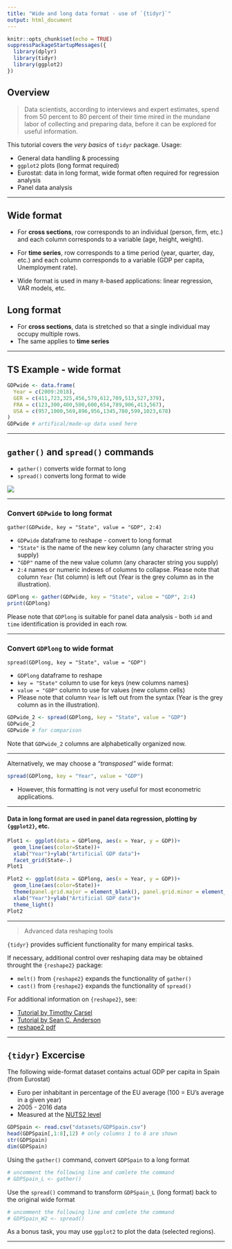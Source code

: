 ---
title: "Wide and long data format - use of `{tidyr}`"
output: html_document
---

```{r setup, include=FALSE}
knitr::opts_chunk$set(echo = TRUE)
suppressPackageStartupMessages({
  library(dplyr)
  library(tidyr)
  library(ggplot2)
})
```

## Overview

> Data scientists, according to interviews and expert estimates, spend from 50 percent to 80 percent of their time mired in the mundane labor of collecting and preparing data, before it can be explored for useful information.  

This tutorial covers the *very basics* of `tidyr` package. Usage:  

* General data handling \& processing
* `ggplot2` plots (long format required)
* Eurostat: data in long format, wide format often required for regression analysis
* Panel data analysis

--- 

## Wide format
* For **cross sections**, row corresponds to an individual (person, firm, etc.) and each column corresponds to a variable (age, height, weight). 

* For **time series**, row corresponds to a time period (year, quarter, day, etc.) and each column corresponds to a variable (GDP per capita, Unemployment rate). 

* Wide format is used in many `R`-based applications: linear regression, VAR models, etc.


## Long format
* For **cross sections**, data is stretched so that a single individual may occupy multiple rows.
* The same applies to **time series**

---

## TS Example - wide format

```{r}
GDPwide <- data.frame(
  Year = c(2009:2018),
  GER = c(411,723,325,456,579,612,709,513,527,379),
  FRA = c(123,300,400,500,600,654,789,906,413,567),
  USA = c(957,1000,569,896,956,1345,780,599,1023,678)
)
GDPwide # artifical/made-up data used here
```
--- 

## `gather()` and `spread()` commands

+ `gather()` converts wide format to long
+ `spread()` converts long format to wide

![](datasets/tidyr.png)

---

### Convert `GDPwide` to long format

`gather(GDPwide, key = "State", value = "GDP", 2:4)`

* `GDPwide` dataframe to reshape - convert to long format
* `"State"` is the name of the new key column (any character string you supply)
* `"GDP"` name of the new value column (any character string you supply)
* `2:4` names or numeric indexes of columns to collapse. Please note that column `Year` (1st column) is left out (Year is the grey column as in the illustration).

```{r}
GDPlong <- gather(GDPwide, key = "State", value = "GDP", 2:4)
print(GDPlong)
```

Please note that `GDPlong` is suitable for panel data analysis - both `id` and `time` identification is provided in each row.


---

### Convert `GDPlong` to wide format 

`spread(GDPlong, key = "State", value = "GDP")`

* `GDPlong` dataframe to reshape 
* `key = "State"` column to use for keys (new columns names)
* `value = "GDP"` column to use for values (new column cells)
* Please note that column `Year` is left out from the syntax (Year is the grey column as in the illustration).

```{r}
GDPwide_2 <- spread(GDPlong, key = "State", value = "GDP")
GDPwide_2
GDPwide # for comparison
```

Note that `GDPwide_2` columns are alphabetically organized now.

---

Alternatively, we may choose a *"transposed"* wide format:

```{r}
spread(GDPlong, key = "Year", value = "GDP")
```

* However, this formatting is not very useful for most econometric applications.

--- 

#### Data in long format are used in panel data regression, plotting by `{ggplot2}`, etc.

```{r}
Plot1 <- ggplot(data = GDPlong, aes(x = Year, y = GDP))+
  geom_line(aes(color=State))+
  xlab("Year")+ylab("Artificial GDP data")+
  facet_grid(State~.)
Plot1

Plot2 <- ggplot(data = GDPlong, aes(x = Year, y = GDP))+
  geom_line(aes(color=State))+
  theme(panel.grid.major = element_blank(), panel.grid.minor = element_blank())+  
  xlab("Year")+ylab("Artificial GDP data")+
  theme_light()
Plot2
```

---

> Advanced data reshaping tools

`{tidyr}` provides sufficient functionality for many empirical tasks.

If necessary, additional control over reshaping data may be obtained throught the `{reshape2}` package:

* `melt()` from `{reshape2}` expands the functionality of `gather()`
* `cast()` from `{reshape2}` expands the functionality of `spread()` 


For additional information on `{reshape2}`, see:

+ [Tutorial by Timothy Carsel](https://ademos.people.uic.edu/Chapter8.html) 
+ [Tutorial by Sean C. Anderson](https://seananderson.ca/2013/10/19/reshape/) 
+ [reshape2 pdf](https://cran.r-project.org/web/packages/reshape2/reshape2.pdf) 

---

## `{tidyr}` Excercise

The following wide-format dataset contains actual GDP per capita in Spain (from Eurostat)

* Euro per inhabitant in percentage of the EU average (100 = EU's average in a given year)
* 2005 - 2016 data
* Measured at the [NUTS2 level](https://en.wikipedia.org/wiki/NUTS_statistical_regions_of_Spain)


```{r}
GDPSpain <- read.csv("datasets/GDPSpain.csv")
head(GDPSpain[,1:8],12) # only columns 1 to 8 are shown
str(GDPSpain)
dim(GDPSpain)
``` 

Using the `gather()` command, convert `GDPSpain` to a long format


```{r}
# uncomment the following line and comlete the command
# GDPSpain_L <- gather()
```


Use the `spread()` command to transform `GDPSpain_L` (long format) back to the original wide format

```{r}
# uncomment the following line and comlete the command
# GDPSpain_W2 <- spread()
```


As a bonus task, you may use `ggplot2` to plot the data (selected regions).

---- 








